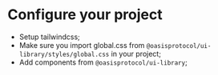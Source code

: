 
<Meta title="Configure your project" />

# Configure your project

- Setup tailwindcss;
- Make sure you import global.css from `@oasisprotocol/ui-library/styles/global.css` in your project;
- Add components from `@oasisprotocol/ui-library`;
